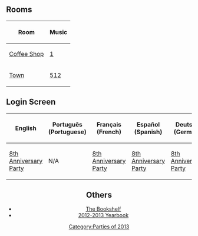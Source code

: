 

==Rooms==
<center>
{|class="wikitable" border="1"
!Room!!Music
|-
|[[Media:RoomsCoffee-8thAnniversaryParty.swf|Coffee Shop]]||[[Media:Music1.swf|1]]
|-
|[[Media:RoomsTown-8thAnniversaryParty.swf|Town]]||[[Media:Music512.swf|512]]
|}
</center>

==Login Screen==
<center>
{|class="wikitable" border="1"
!English
!Português (Portuguese)
!Français (French)
!Español (Spanish)
!Deutsch (German)
|-
|[[Media:LoginScreen-EN8thAnniversaryParty.swf|8th Anniversary Party]]||N/A||[[Media:LoginScreen-FR8thAnniversaryParty.swf|8th Anniversary Party]]||[[Media:LoginScreen-ES8thAnniversaryParty.swf|8th Anniversary Party]]||[[Media:LoginScreen-DE8thAnniversaryParty.swf|8th Anniversary Party]]
|}

==Others==
*[[Media:ENFormsLibrary-2013.swf|The Bookshelf]]
*[[Media:BooksYear1213.swf|2012-2013 Yearbook]]
{{Parties}}

[[Category:Parties of 2013]]